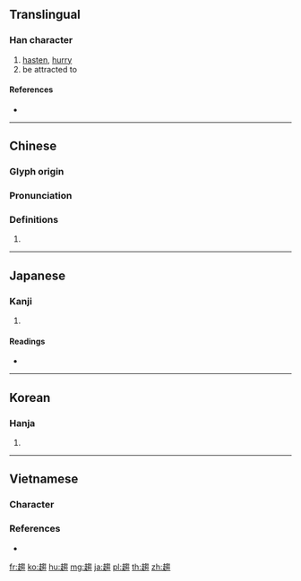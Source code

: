 {{character info/new}}
{{also|趋}}
==Translingual==

===Han character===
{{Han char|rn=156|rad=走|as=10|sn=17|four=47802|canj=GOPUU}}

# [[hasten]], [[hurry]]
# be attracted to

====References====
* {{Han ref|kx=1219.300|dkj=37258|dj=1690.120|hdz=53497.030|uh=8DA8|ud=36264|bh=C1CD|bd=49613}}

----

==Chinese==
{{zh-forms|s=趋}}

===Glyph origin===
{{Han etym}}

===Pronunciation===
{{zh-pron
|m=qū
|c=ceoi1
|h=pfs=
|md=
|mn=qz,tw,xm:chhu/zz:chhi
|w=
|mc=y
|oc=y
|cat=
}}

===Definitions===
{{zh-hanzi}}

# {{rfdef|lang=zh}}

----

==Japanese==

===Kanji===
{{ja-kanji|grade=|rs=走10}}

# {{defn|lang=ja|sort=走10}}

====Readings====
* {{ja-readings|on=[[すう]] (sū), [[しゅ]] (shu), [[そく]] (soku)|kun=[[はしる]] (hashiru), [[おもむく]] (omomuku)|nanori=}}

----

==Korean==

===Hanja===
{{ko-hanja|hangeul=[[추]], [[촉]]|eumhun=|rv=chu, chok|mr=ch'u, ch'ok|y=chwu, chok}}

# {{defn|lang=ko|sort=走10}}

----

==Vietnamese==

===Character===
{{vi-readings|hv=xu, xúc|nom=so, xúc, xu, xô|rs=走10}}

===References===
* {{R:WinVNKey:Lê Sơn Thanh}}

[[fr:趨]]
[[ko:趨]]
[[hu:趨]]
[[mg:趨]]
[[ja:趨]]
[[pl:趨]]
[[th:趨]]
[[zh:趨]]